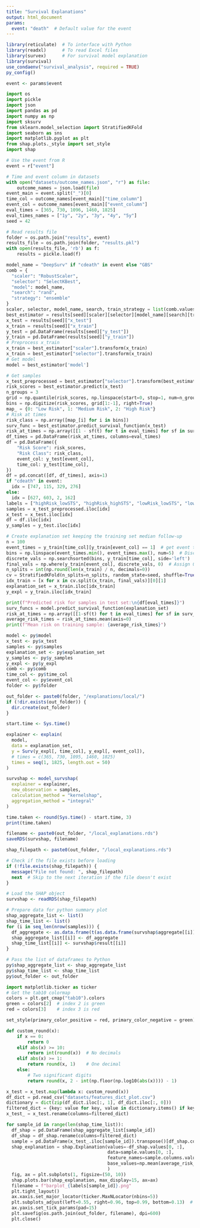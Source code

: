 ```yaml
---
title: "Survival Explanations"
output: html_document
params:
  event: "death"  # Default value for the event
---
```


```r
library(reticulate)  # To interface with Python
library(readxl)      # To read Excel files
library(survex)      # For survival model explanation
library(survival)
use_condaenv("survival_analysis", required = TRUE)
py_config()

event <- params$event
```

```python
import os
import pickle
import json
import pandas as pd
import numpy as np
import sksurv
from sklearn.model_selection import StratifiedKFold
import seaborn as sns
import matplotlib.pyplot as plt
from shap.plots._style import set_style
import shap

# Use the event from R
event = r["event"]

# Time and event column in datasets
with open("datasets/outcome_names.json", "r") as file:
    outcome_names = json.load(file)
event_main = event.split("_")[0]
time_col = outcome_names[event_main]["time_column"]
event_col = outcome_names[event_main]["event_column"]
eval_times = [365, 730, 1096, 1460, 1825]
eval_times_names = ["1y", "2y", "3y", "4y", "5y"]
seed = 42

# Read results file
folder = os.path.join("results", event)
results_file = os.path.join(folder, "results.pkl")
with open(results_file, 'rb') as f:
    results = pickle.load(f)

model_name = "DeepSurv" if "cdeath" in event else "GBS"
comb = {
  "scaler": "RobustScaler",
  "selector": "SelectKBest",
  "model": model_name,
  "search": "rand",
  "strategy": "ensemble"
}
scaler, selector, model_name, search, train_strategy = list(comb.values())
best_estimator = results[seed][scaler][selector][model_name][search][train_strategy]
x_test = results[seed]["x_test"]
x_train = results[seed]["x_train"]
y_test = pd.DataFrame(results[seed]["y_test"])
y_train = pd.DataFrame(results[seed]["y_train"])
# Preprocess x_train
x_train = best_estimator["scaler"].transform(x_train)
x_train = best_estimator["selector"].transform(x_train)
# Get model
model = best_estimator['model']

# Get samples
x_test_preprocessed = best_estimator["selector"].transform(best_estimator["scaler"].transform(x_test))
risk_scores = best_estimator.predict(x_test)
n_groups = 3
grid = np.quantile(risk_scores, np.linspace(start=0, stop=1, num=n_groups + 1))
bins = np.digitize(risk_scores, grid[1:-1], right=True)
map_ = {0: "Low Risk", 1: "Medium Risk", 2: "High Risk"}
# Risk at times
risk_class = np.array([map_[i] for i in bins])
surv_func = best_estimator.predict_survival_function(x_test)
risk_at_times = np.array([[1 - sf(t) for t in eval_times] for sf in surv_func])  # risk at eval_times (1-surv)
df_times = pd.DataFrame(risk_at_times, columns=eval_times)
df = pd.DataFrame({
    "Risk Score": risk_scores,
    "Risk Class": risk_class,
    event_col: y_test[event_col],
    time_col: y_test[time_col],
})
df = pd.concat([df, df_times], axis=1)
if "cdeath" in event:
  idx = [747, 115, 329, 276]
else:
  idx = [627, 603, 2, 162]
labels = ["highRisk_lowSTS", "highRisk_highSTS", "lowRisk_lowSTS", "lowRisk_highSTS"]
samples = x_test_preprocessed.iloc[idx]
x_test = x_test.iloc[idx]
df = df.iloc[idx]
y_samples = y_test.iloc[idx]

# Create explanation set keeping the training set median follow-up
n = 100
event_times = y_train[time_col][y_train[event_col] == 1]  # get event times
bins = np.linspace(event_times.min(), event_times.max(), num=5)  # Discretize durations
discrete_vals = np.searchsorted(bins, y_train[time_col], side='left')
final_vals = np.where(y_train[event_col], discrete_vals, 0)  # Assign 0 where no event occurred
n_splits = int(np.round(len(x_train) / n, decimals=0))
cv = StratifiedKFold(n_splits=n_splits, random_state=seed, shuffle=True)
idx_train = [x for x in cv.split(x_train, final_vals)][0][1]
explanation_set = x_train.iloc[idx_train]
y_expl = y_train.iloc[idx_train]

print(f"Predicted risk for samples in test set:\n{df[eval_times]}")
surv_funcs = model.predict_survival_function(explanation_set)
risk_at_times = np.array([[1-sf(t) for t in eval_times] for sf in surv_funcs])  # risk at eval_times (1-surv)
average_risk_times = risk_at_times.mean(axis=0)
print(f"Mean risk on training sample: {average_risk_times}")

```

```r
model <- py$model
x_test <- py$x_test
samples <- py$samples
explanation_set <- py$explanation_set
y_samples <- py$y_samples
y_expl <- py$y_expl
comb <- py$comb
time_col <- py$time_col
event_col <- py$event_col
folder <- py$folder

out_folder <- paste0(folder, "/explanations/local/")
if (!dir.exists(out_folder)) {
  dir.create(out_folder)
}
```

```r
start.time <- Sys.time()

explainer <- explain(
  model,
  data = explanation_set,
  y = Surv(y_expl[, time_col], y_expl[, event_col]),
  # times = c(365, 730, 1095, 1460, 1825)
  times = seq(1, 1825, length.out = 50)
)

survshap <- model_survshap(
  explainer = explainer,
  new_observation = samples,
  calculation_method = "kernelshap",
  aggregation_method = "integral"
)

time.taken <- round(Sys.time() - start.time, 3)
print(time.taken)

filename <- paste0(out_folder, "/local_explanations.rds")
saveRDS(survshap, filename)
```


```r
shap_filepath <- paste0(out_folder, "/local_explanations.rds")

# Check if the file exists before loading
if (!file.exists(shap_filepath)) {
  message("File not found: ", shap_filepath)
  next  # Skip to the next iteration if the file doesn't exist
}

# Load the SHAP object
survshap <- readRDS(shap_filepath)

# Prepare data for python summary plot
shap_aggregate_list <- list()
shap_time_list <- list()
for (i in seq_len(nrow(samples))) {
  df_aggregate <- as.data.frame(t(as.data.frame(survshap$aggregate[[i]])))
  shap_aggregate_list[[i]] <- df_aggregate
  shap_time_list[[i]] <- survshap$result[[i]]
}

# Pass the list of dataframes to Python
py$shap_aggregate_list <- shap_aggregate_list
py$shap_time_list <- shap_time_list
py$out_folder <- out_folder
```

```python
import matplotlib.ticker as ticker
# Get the tab10 colormap
colors = plt.get_cmap("tab10").colors
green = colors[2]  # index 2 is green
red = colors[3]    # index 3 is red

set_style(primary_color_positive = red, primary_color_negative = green)

def custom_round(x):
    if x == 0:
        return 0
    elif abs(x) >= 10:
        return int(round(x))  # No decimals
    elif abs(x) >= 1:
        return round(x, 1)    # One decimal
    else:
        # Two significant digits
        return round(x, 2 - int(np.floor(np.log10(abs(x)))) - 1)

x_test = x_test.map(lambda x: custom_round(x))
df_dict = pd.read_csv("datasets/features_dict_plot.csv")
dictionary = dict(zip(df_dict.iloc[:, 1], df_dict.iloc[:, 0]))
filtered_dict = {key: value for key, value in dictionary.items() if key in x_test.columns}
x_test_ = x_test.rename(columns=filtered_dict)

for sample_id in range(len(shap_time_list)):
  df_shap = pd.DataFrame(shap_aggregate_list[sample_id])
  df_shap = df_shap.rename(columns=filtered_dict)
  sample = pd.DataFrame(x_test_.iloc[sample_id]).transpose()[df_shap.columns]
  shap_explanation = shap.Explanation(values=-df_shap.values[0, :],
                                      data=sample.values[0, :],
                                      feature_names=sample.columns.values,
                                      base_values=np.mean(average_risk_times)
                                      )
  fig, ax = plt.subplots(1, figsize=(50, 10))
  shap.plots.bar(shap_explanation, max_display=15, ax=ax)
  filename = f"barplot_{labels[sample_id]}.png"
  plt.tight_layout()
  ax.xaxis.set_major_locator(ticker.MaxNLocator(nbins=5))
  plt.subplots_adjust(left=0.55, right=0.96, top=0.99, bottom=0.13)  # Adjust plot spacing
  ax.yaxis.set_tick_params(pad=15)
  plt.savefig(os.path.join(out_folder, filename), dpi=600)
  plt.close()
```